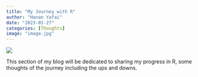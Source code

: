 ```yaml
---
title: "My Journey with R"
author: "Hanan Yafai"
date: "2023-01-27"
categories: [Thoughts]
image: "image.jpg"
---
```


![](R%20.jpeg)

This section of my blog will be dedicated to sharing my progress in R, some thoughts of the journey including the ups and downs.
